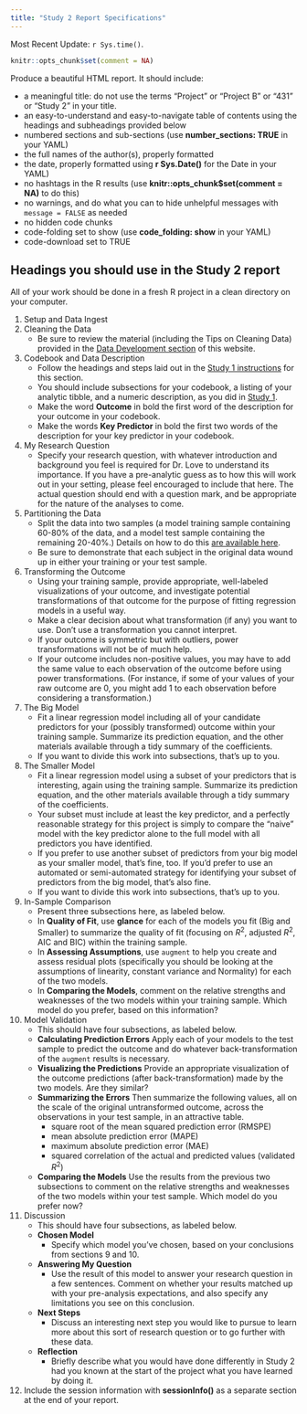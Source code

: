 ```yaml
---
title: "Study 2 Report Specifications"
---
```


Most Recent Update: `r Sys.time()`.

```r
knitr::opts_chunk$set(comment = NA)
```

Produce a beautiful HTML report. It should include:

- a meaningful title: do not use the terms "Project" or "Project B" or "431" or "Study 2" in your title.
- an easy-to-understand and easy-to-navigate table of contents using the headings and subheadings provided below
- numbered sections and sub-sections (use **number_sections: TRUE** in your YAML)
- the full names of the author(s), properly formatted
- the date, properly formatted using **r Sys.Date()** for the Date in your YAML)
- no hashtags in the R results (use **knitr::opts_chunk$set(comment = NA)** to do this)
- no warnings, and do what you can to hide unhelpful messages with `message = FALSE` as needed
- no hidden code chunks
- code-folding set to show (use **code_folding: show** in your YAML)
- code-download set to TRUE

## Headings you should use in the Study 2 report

All of your work should be done in a fresh R project in a clean directory on your computer. 

1. Setup and Data Ingest
2. Cleaning the Data 
    - Be sure to review the material (including the Tips on Cleaning Data) provided in the [Data Development section](data1.html) of this website.
3. Codebook and Data Description
    - Follow the headings and steps laid out in the [Study 1 instructions](study1b.html) for this section.
    - You should include subsections for your codebook, a listing of your analytic tibble, and a numeric description, as you did in [Study 1](study1b.html).
    - Make the word **Outcome** in bold the first word of the description for your outcome in your codebook.
    - Make the words **Key Predictor** in bold the first two words of the description for your key predictor in your codebook.
4. My Research Question
    - Specify your research question, with whatever introduction and background you feel is required for Dr. Love to understand its importance. If you have a pre-analytic guess as to how this will work out in your setting, please feel encouraged to include that here. The actual question should end with a question mark, and be appropriate for the nature of the analyses to come.
5. Partitioning the Data
    - Split the data into two samples (a model training sample containing 60-80% of the data, and a model test sample containing the remaining 20-40%.) Details on how to do this [are available here](study2a.html).
    - Be sure to demonstrate that each subject in the original data wound up in either your training or your test sample.
6. Transforming the Outcome
    - Using your training sample, provide appropriate, well-labeled visualizations of your outcome, and investigate potential transformations of that outcome for the purpose of fitting regression models in a useful way. 
    - Make a clear decision about what transformation (if any) you want to use. Don't use a transformation you cannot interpret.
    - If your outcome is symmetric but with outliers, power transformations will not be of much help.
    - If your outcome includes non-positive values, you may have to add the same value to each observation of the outcome before using power transformations. (For instance, if some of your values of your raw outcome are 0, you might add 1 to each observation before considering a transformation.)
7. The Big Model
    - Fit a linear regression model including all of your candidate predictors for your (possibly transformed) outcome within your training sample. Summarize its prediction equation, and the other materials available through a tidy summary of the coefficients.
    - If you want to divide this work into subsections, that's up to you.
8. The Smaller Model
    - Fit a linear regression model using a subset of your predictors that is interesting, again using the training sample. Summarize its prediction equation, and the other materials available through a tidy summary of the coefficients.
    - Your subset must include at least the key predictor, and a perfectly reasonable strategy for this project is simply to compare the "naive" model with the key predictor alone to the full model with all predictors you have identified.
    - If you prefer to use another subset of predictors from your big model as your smaller model, that's fine, too. If you'd prefer to use an automated or semi-automated strategy for identifying your subset of predictors from the big model, that's also fine.
    - If you want to divide this work into subsections, that's up to you.
9. In-Sample Comparison
    - Present three subsections here, as labeled below.
    - In **Quality of Fit**, use **glance** for each of the models you fit (Big and Smaller) to summarize the quality of fit (focusing on $R^2$, adjusted $R^2$, AIC and BIC) within the training sample.
    - In **Assessing Assumptions**, use `augment` to help you create and assess residual plots (specifically you should be looking at the assumptions of linearity, constant variance and Normality) for each of the two models. 
    - In **Comparing the Models**, comment on the relative strengths and weaknesses of the two models within your training sample. Which model do you prefer, based on this information?
10. Model Validation
    - This should have four subsections, as labeled below.
    - **Calculating Prediction Errors** Apply each of your models to the test sample to predict the outcome and do whatever back-transformation of the `augment` results is necessary.
    - **Visualizing the Predictions** Provide an appropriate visualization of the outcome predictions (after back-transformation) made by the two models. Are they similar?
    - **Summarizing the Errors** Then summarize the following values, all on the scale of the original untransformed outcome, across the observations in your test sample, in an attractive table.
        - square root of the mean squared prediction error (RMSPE)
        - mean absolute prediction error (MAPE)
        - maximum absolute prediction error (MAE)
        - squared correlation of the actual and predicted values (validated $R^2$)
    - **Comparing the Models** Use the results from the previous two subsections to comment on the relative strengths and weaknesses of the two models within your test sample. Which model do you prefer now?
11. Discussion
    - This should have four subsections, as labeled below.
    - **Chosen Model**
        - Specify which model you've chosen, based on your conclusions from sections 9 and 10.
    - **Answering My Question**
        - Use the result of this model to answer your research question in a few sentences. Comment on whether your results matched up with your pre-analysis expectations, and also specify any limitations you see on this conclusion.
    - **Next Steps**
        - Discuss an interesting next step you would like to pursue to learn more about this sort of research question or to go further with these data.
    - **Reflection**
        - Briefly describe what you would have done differently in Study 2 had you known at the start of the project what you have learned by doing it.
12. Include the session information with **sessionInfo()** as a separate section at the end of your report.

